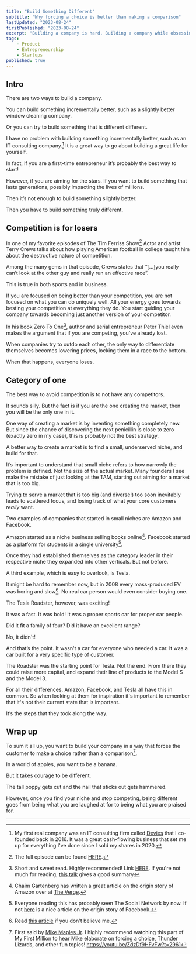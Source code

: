 ```yaml
---
title: "Build Something Different"
subtitle: "Why forcing a choice is better than making a comparison"
lastUpdated: "2023-08-24"
firstPublished: "2023-08-24"
excerpt: "Building a company is hard. Building a company while obsessing over competition is even harder. Stop competing and build something different!"
tags:
    - Product
    - Entrepreneurship
    - Startups
published: true
---
```



## Intro

There are two ways to build a company. 

You can build something incrementally better, such as a slightly better window cleaning company. 

Or you can try to build something that is different different. 

I have no problem with building something incrementally better, such as an IT consulting company.[^1] It is a great way to go about building a great life for yourself. 

In fact, if you are a first-time entrepreneur it’s probably the best way to start!

However, if you are aiming for the stars. If you want to build something that lasts generations, possibly impacting the lives of millions. 

Then it’s not enough to build something slightly better.

Then you have to build something truly different.

## Competition is for losers

In one of my favorite episodes of The Tim Ferriss Show[^2] Actor and artist Terry Crews talks about how playing American football in college taught him about the destructive nature of competition.

Among the many gems in that episode, Crews states that “[…]you really can’t look at the other guy and really run an effective race”. 

This is true in both sports and in business.

If you are focused on being better than your competition, you are not focused on what you can do uniquely well. All your energy goes towards besting your competition at everything they do. You start guiding your company towards becoming just another version of your competitor.

In his book Zero To One[^3], author and serial entrepreneur Peter Thiel even makes the argument that if you are competing, you’ve already lost. 

When companies try to outdo each other, the only way to differentiate themselves becomes lowering prices, locking them in a race to the bottom. 

When that happens, everyone loses.

## Category of one

The best way to avoid competition is to not have any competitors. 

It sounds silly. But the fact is if you are the one creating the market, then you will be the only one in it.

One way of creating a market is by inventing something completely new. But since the chance of discovering the next penicillin is close to zero (exactly zero in my case), this is probably not the best strategy. 

A better way to create a market is to find a small, underserved niche, and build for that.

It’s important to understand that small niche refers to how narrowly the problem is defined. Not the size of the actual market. Many founders I see make the mistake of just looking at the TAM, starting out aiming for a market that is too big.

Trying to serve a market that is too big (and diverse!) too soon inevitably leads to scattered focus, and losing track of what your core customers _really_ want.

Two examples of companies that started in small niches are Amazon and Facebook. 

Amazon started as a niche business selling books online[^4]. Facebook started as a platform for students in a single university[^5].  

Once they had established themselves as the category leader in their respective niche they expanded into other verticals. But not before.

A third example, which is easy to overlook, is Tesla. 

It might be hard to remember now, but in 2008 every mass-produced EV was boring and slow[^6]. No real car person would even consider buying one. 

The Tesla Roadster, however, was exciting!

It was a fast. It was bold! It was a proper sports car for proper car people.

Did it fit a family of four? Did it have an excellent range? 

No, it didn't! 

And that’s the point. It wasn't a car for everyone who needed a car. It was a car built for a very specific type of customer.

The Roadster was the starting point for Tesla. Not the end. From there they could raise more capital, and expand their line of products to the Model S and the Model 3.

For all their differences, Amazon, Facebook, and Tesla all have this in common. So when looking at them for inspiration it's important to remember that it's not their current state that is important.

It’s the steps that they took along the way.

## Wrap up

To sum it all up, you want to build your company in a way that forces the customer to make a choice rather than a comparison[^7]. 

In a world of apples, you want to be a banana.

But it takes courage to be different. 

The tall poppy gets cut and the nail that sticks out gets hammered. 

However, once you find your niche and stop competing, being different goes from being what you are laughed at for to being what you are praised for.

---

[^1]: My first real company was an IT consulting firm called [Devies](https://www.devies.se) that I co-founded back in 2016. It was a great cash-flowing business that set me up for everything I've done since I sold my shares in 2020.

[^2]: The full episode can be found [HERE](https://tim.blog/2017/12/20/terry-crews-how-to-have-do-and-be-all-you-want/).

[^3]: Short and sweet read. Highly recommended! Link [HERE](https://amzn.to/3jFk0dT). If you're not much for reading, [this talk](https://www.youtube.com/watch?v=rFZrL1RiuVI) gives a good summary 

[^4]: Chaim Gartenberg has written a great article on the origin story of Amazon over at [The Verge](https://www.theverge.com/2021/2/3/22264551/jeff-bezos-amazon-history-timeline-look-back-company).

[^5]: Everyone reading this has probably seen The Social Network by now. If not [here](https://www.thoughtco.com/who-invented-facebook-1991791) is a nice article on the origin story of Facebook.

[^6]: Read [this article](https://venturebeat.com/enterprise/electric-cars-disappointed-in-2008-and-2009-wont-be-different/) if you don't believe me.

[^7]: First said by [Mike Maples Jr](https://twitter.com/m2jr). I highly recommend watching this part of My First Million to hear Mike elaborate on forcing a choice, Thunder Lizards, and other fun topics! https://youtu.be/ZdzDf9HFvFw?t=2961
